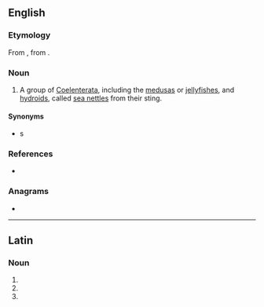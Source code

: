 {{also|Acalephae}}
==English==
{{wikipedia|Medusa (biology)}}
{{wikipedia|Coelenterata}}
{{rfv|en}}

===Etymology===
From {{der|en|la|acalēphē||nettle}}, from {{der|en|grc|ἀκαλήφη||stinging nettle}}.

===Noun===
{{en-plural noun}}

# A group of [[Coelenterata]], including the [[medusa]]s or [[jellyfish]]es, and [[hydroid]]s, called [[sea nettle]]s from their sting.

====Synonyms====
* {{l|en|sea nettle}}s

===References===
* {{R:OneLook}}

===Anagrams===
* {{anagrams|en|a=aaaceehlp|cephalæa}}

----

==Latin==

===Noun===
{{la-noun-form|acalēphae|g=f}}

# {{inflection of|la|acalēphē||dat|s}}
# {{inflection of|la|acalēphē||nom|p}}
# {{inflection of|la|acalēphē||voc|p}}